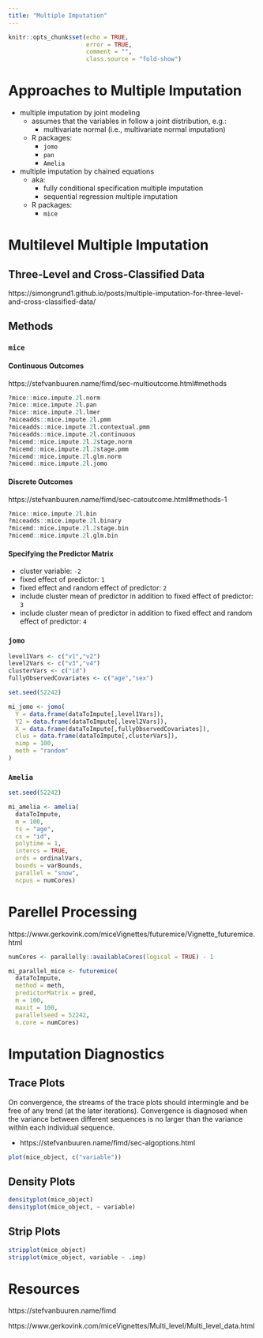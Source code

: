 ```yaml
---
title: "Multiple Imputation"
---
```


```r
knitr::opts_chunk$set(echo = TRUE,
                      error = TRUE,
                      comment = "",
                      class.source = "fold-show")
```

# Approaches to Multiple Imputation

- multiple imputation by joint modeling
    - assumes that the variables in follow a joint distribution, e.g.:
        - multivariate normal (i.e., multivariate normal imputation)
    - R packages:
        - `jomo`
        - `pan`
        - `Amelia`
- multiple imputation by chained equations
    - aka:
        - fully conditional specification multiple imputation
        - sequential regression multiple imputation
    - R packages:
        - `mice`

# Multilevel Multiple Imputation

## Three-Level and Cross-Classified Data

https://simongrund1.github.io/posts/multiple-imputation-for-three-level-and-cross-classified-data/

## Methods

### `mice`

#### Continuous Outcomes

https://stefvanbuuren.name/fimd/sec-multioutcome.html#methods

```r
?mice::mice.impute.2l.norm
?mice::mice.impute.2l.pan
?mice::mice.impute.2l.lmer
?miceadds::mice.impute.2l.pmm
?miceadds::mice.impute.2l.contextual.pmm
?miceadds::mice.impute.2l.continuous
?micemd::mice.impute.2l.2stage.norm
?micemd::mice.impute.2l.2stage.pmm
?micemd::mice.impute.2l.glm.norm
?micemd::mice.impute.2l.jomo
```

#### Discrete Outcomes

https://stefvanbuuren.name/fimd/sec-catoutcome.html#methods-1

```r
?mice::mice.impute.2l.bin
?miceadds::mice.impute.2l.binary
?micemd::mice.impute.2l.2stage.bin
?micemd::mice.impute.2l.glm.bin
```

#### Specifying the Predictor Matrix

- cluster variable: `-2`
- fixed effect of predictor: `1`
- fixed effect and random effect of predictor: `2`
- include cluster mean of predictor in addition to fixed effect of predictor: `3`
- include cluster mean of predictor in addition to fixed effect and random effect of predictor: `4`

### `jomo`

```r
level1Vars <- c("v1","v2")
level2Vars <- c("v3","v4")
clusterVars <- c("id")
fullyObservedCovariates <- c("age","sex")

set.seed(52242)

mi_jomo <- jomo(
  Y = data.frame(dataToImpute[,level1Vars]),
  Y2 = data.frame(dataToImpute[,level2Vars]),
  X = data.frame(dataToImpute[,fullyObservedCovariates]),
  clus = data.frame(dataToImpute[,clusterVars]),
  nimp = 100,
  meth = "random"
)
```

### `Amelia`

```r
set.seed(52242)

mi_amelia <- amelia(
  dataToImpute,
  m = 100,
  ts = "age",
  cs = "id",
  polytime = 1,
  intercs = TRUE,
  ords = ordinalVars,
  bounds = varBounds,
  parallel = "snow",
  ncpus = numCores)
```

# Parellel Processing

https://www.gerkovink.com/miceVignettes/futuremice/Vignette_futuremice.html

```r
numCores <- parallelly::availableCores(logical = TRUE) - 1

mi_parallel_mice <- futuremice(
  dataToImpute,
  method = meth,
  predictorMatrix = pred,
  m = 100,
  maxit = 100,
  parallelseed = 52242,
  n.core = numCores)
```

# Imputation Diagnostics

## Trace Plots

On convergence, the streams of the trace plots should intermingle and be free of any trend (at the later iterations).
Convergence is diagnosed when the variance between different sequences is no larger than the variance within each individual sequence.

- https://stefvanbuuren.name/fimd/sec-algoptions.html

```r
plot(mice_object, c("variable"))
```

## Density Plots

```r
densityplot(mice_object)
densityplot(mice_object, ~ variable)
```

## Strip Plots

```r
stripplot(mice_object)
stripplot(mice_object, variable ~ .imp)
```

# Resources

https://stefvanbuuren.name/fimd

https://www.gerkovink.com/miceVignettes/Multi_level/Multi_level_data.html
